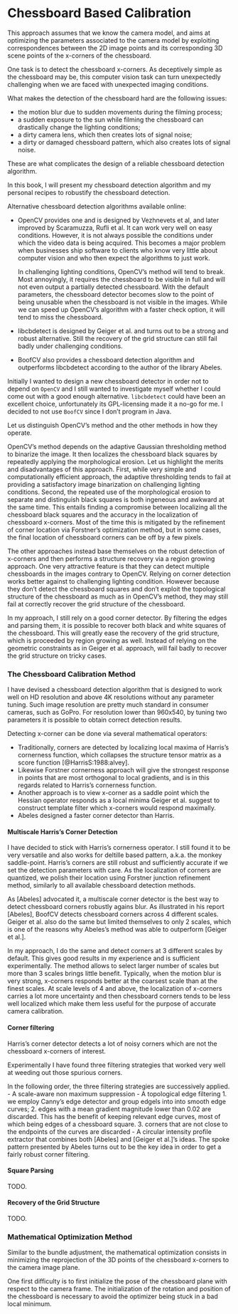 # Chessboard Based Calibration

This approach assumes that we know the camera model, and aims at optimizing the
parameters associated to the camera model by exploiting correspondences between
the 2D image points and its corresponding 3D scene points of the x-corners of
the chessboard.

One task is to detect the chessboard x-corners. As deceptively simple as the
chessboard may be, this computer vision task can turn unexpectedly challenging
when we are faced with unexpected imaging conditions.

What makes the detection of the chessboard hard are the following issues:

- the motion blur due to sudden movements during the filming process;
- a sudden exposure to the sun while filming the chessboard can drastically
  change the lighting conditions;
- a dirty camera lens, which then creates lots of signal noise;
- a dirty or damaged chessboard pattern, which also creates lots of signal
  noise.

These are what complicates the design of a reliable chessboard detection
algorithm.

In this book, I will present my chessboard detection algorithm and my personal
recipes to robustify the chessboard detection.

Alternative chessboard detection algorithms available online:

- OpenCV provides one and is designed by Vezhnevets et al, and later improved by
  Scaramuzza, Rufli et al. It can work very well on easy conditions. However, it
  is not always possible the conditions under which the video data is being
  acquired. This becomes a major problem when businesses ship software to
  clients who know very little about computer vision and who then expect the
  algorithms to just work.

  In challenging lighting conditions, OpenCV’s method will tend to break. Most
  annoyingly, it requires the chessboard to be visible in full and will not even
  output a partially detected chessboard. With the default parameters, the
  chessboard detector becomes slow to the point of being unusable when the
  chessboard is not visible in the images. While we can speed up OpenCV’s
  algorithm with a faster check option, it will tend to miss the chessboard.
- libcbdetect is designed by Geiger et al. and turns out to be a strong and
  robust alternative. Still the recovery of the grid structure can still fail
  badly under challenging conditions.
- BoofCV also provides a chessboard detection algorithm and outperforms
  libcbdetect according to the author of the library Abeles.

Initially I wanted to design a new chessboard detector in order not to depend on
`OpenCV` and I still wanted to investigate myself whether I could come out with
a good enough alternative. `libcbdetect` could have been an excellent choice,
unfortunately its GPL-licensing made it a no-go for me. I decided to not use
`BoofCV` since I don’t program in Java.

Let us distinguish OpenCV's method and the other methods in how they operate.

OpenCV’s method depends on the adaptive Gaussian thresholding method to binarize
the image. It then localizes the chessboard black squares by repeatedly applying
the morphological erosion. Let us highlight the merits and disadvantages of this
approach. First, while very simple and computationally efficient approach, the
adaptive thresholding tends to fail at providing a satisfactory image
binarization on challenging lighting conditions. Second, the repeated use of the
morphological erosion to separate and distinguish black squares is both
ingeneous and awkward at the same time. This entails finding a compromise
between localizing all the chessboard black squares and the accuracy in the
localization of chessboard x-corners. Most of the time this is mitigated by the
refinement of corner location via Forstner's optimization method, but in some
cases, the final location of chessboard corners can be off by a few pixels.

The other approaches instead base themselves on the robust detection of
x-corners and then performs a structure recovery via a region growing approach.
One very attractive feature is that they can detect multiple chessboards in the
images contrary to OpenCV.
Relying on corner detection works better against to challenging lighting
condition. However because they don't detect the chessboard squares and don't
exploit the topological structure of the chessboard as much as in OpenCV's
method, they may still fail at correctly recover the grid structure of the
chessboard.


In my approach, I still rely on a good corner detector. By filtering the edges
and parsing them, it is possible to recover both black and white squares of the
chessboard. This will greatly ease the recovery of the grid structure, which is
proceeded by region growing as well. Instead of relying on the geometric
constraints as in Geiger et al. approach, will fail badly to recover the grid
structure on tricky cases.

### The Chessboard Calibration Method

I have devised a chessboard detection algorithm that is designed to work well on
HD resolution and above 4K resolutions without any parameter tuning.
Such image resolution are pretty much standard in consumer cameras, such as
GoPro. For resolution lower than 960x540, by tuning two parameters it is
possible to obtain correct detection results.

Detecting x-corner can be done via several mathematical operators:

- Traditionally, corners are detected by localizing local maxima of Harris’s
  cornerness function, which collapses the structure tensor matrix as a score
  function [@HarrisS:1988:alvey].
- Likewise Forstner cornerness approach will give the strongest response in
  points that are most orthogonal to local gradients, and is in this regards
  related to Harris’s cornerness function.
- Another approach is to view x-corner as a saddle point which the Hessian
  operator responds as a local minima Geiger et al. suggest to construct
  template filter which x-corners would respond maximally.
- Abeles designed a faster corner detector than Harris.

#### Multiscale Harris's Corner Detection

I have decided to stick with Harris’s cornerness operator. I still found it to
be very versatile and also works for deltille based pattern, a.k.a. the monkey
saddle-point. Harris's corners are still robust and sufficiently accurate if we
set the detection parameters with care. As the localization of corners are
quantized, we polish their location using Forstner junction refinement method,
similarly to all available chessboard detection methods.

As [Abeles] advocated it, a multiscale corner detector is the best way to detect
chessboard corners robustly agains blur. As illustrated in his report [Abeles],
BoofCV detects chessboard corners across 4 different scales. Geiger et al. also
do the same but limited themselves to only 2 scales, which is one of the
reasons why Abeles's method was able to outperform [Geiger et al.].

In my approach, I do the same and detect corners at 3 different scales by
default. This gives good results in my experience and is sufficient
experimentally. The method allows to select larger number of scales but more
than 3 scales brings little benefit. Typically, when the motion blur is very
strong, x-corners responds better at the coarsest scale than at the finest
scales. At scale levels of 4 and above, the localization of x-corners carries a
lot more uncertainty and then chessboard corners tends to be less well localized
which make them less useful for the purpose of accurate camera calibration.


#### Corner filtering

Harris's corner detector detects a lot of noisy corners which are not the
chessboard x-corners of interest.

Experimentally I have found three filtering strategies that worked very well at
weeding out those spurious corners.

In the following order, the three filtering strategies are successively applied.
- A scale-aware non maximum suppression
- A topological edge filtering
  1. we employ Canny's edge detector and group edgels into into smooth edge
     curves;
  2. edges with a mean gradient magnitude lower than 0.02 are discarded. This
     has the benefit of keeping relevant edge curves, most of which being
     edges of a chessboard square.
  3. corners that are not close to the endpoints of the curves are discarded
- A circular intensity profile extractor that combines both [Abeles] and [Geiger
  et al.]'s ideas. The spoke pattern presented by Abeles turns out to be the key
  idea in order to get a fairly robust corner filtering.

#### Square Parsing
TODO.

#### Recovery of the Grid Structure
TODO.


### Mathematical Optimization Method

Similar to the bundle adjustment, the mathematical optimization consists in minimizing the reprojection of the 3D points of the chessboard x-corners to the camera image plane.

One first difficulty is to first initialize the pose of the chessboard plane with respect to the camera frame. The initialization of the rotation and position of the chessboard is necessary to avoid the optimizer being stuck in a bad local minimum.
